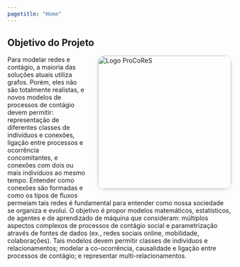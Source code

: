 ```yaml
---
pagetitle: "Home"
---
```



## Objetivo do Projeto

<img src="imgs/logo/1.png" alt="Logo ProCoReS" style="width:300px; height:auto; border-radius:16px; box-shadow: 0 2px 8px #0002; float:right; margin-left:2em; margin-bottom:1em;">

Para modelar redes e contágio, a maioria das soluções atuais utiliza grafos. Porém, eles não são totalmente realistas, e novos modelos de processos de contágio devem permitir: representação de diferentes classes de indivíduos e conexões, ligação entre processos e ocorrência concomitantes, e conexões com dois ou mais indivíduos ao mesmo tempo. Entender como conexões são formadas e como os tipos de fluxos permeiam tais redes é fundamental para entender como nossa sociedade se organiza e evolui. O objetivo é propor modelos matemáticos, estatísticos, de agentes e de aprendizado de máquina que consideram: múltiplos aspectos complexos de processos de contágio social e parametrização através de fontes de dados (ex., redes sociais online, mobilidade, colaborações). Tais modelos devem permitir classes de indivíduos e relacionamentos; modelar a co-ocorrência, causalidade e ligação entre processos de contágio; e representar multi-relacionamentos.
